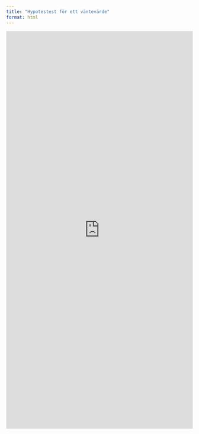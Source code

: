 ```yaml
---
title: "Hypotestest för ett väntevärde"
format: html
---
```


<iframe width="100%" height="1070" frameborder="0"
  src="https://observablehq.com/embed/@mattiasvillani/hypothesis-test-mean?cells=hypotext%2Ctobstext%2Ctcrittext%2Cpvaluetext%2Cpconclusion%2Cviewof+inputs%2Cviewof+toggles%2Cplt"></iframe>
